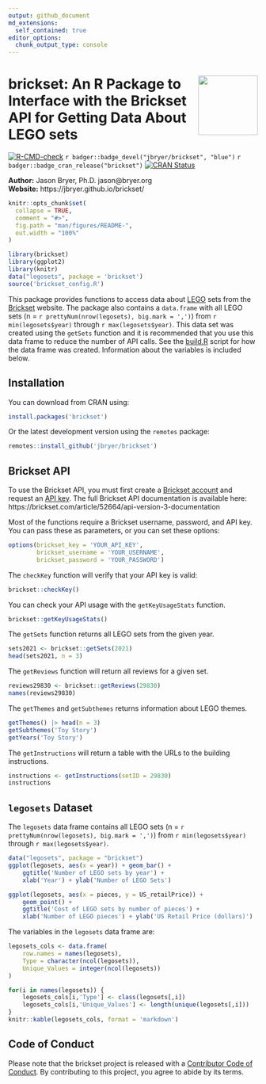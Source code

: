 ```yaml
---
output: github_document
md_extensions:
  self_contained: true
editor_options: 
  chunk_output_type: console
---
```


# <a href='https://github.com/jbryer/brickset'><img src='man/figures/brickset.png' align="right" width="120" /></a> brickset: An R Package to Interface with the Brickset API for Getting Data About LEGO sets

<!-- badges: start -->
[![R-CMD-check](https://github.com/jbryer/brickset/actions/workflows/R-CMD-check.yaml/badge.svg)](https://github.com/jbryer/brickset/actions/workflows/R-CMD-check.yaml)
`r badger::badge_devel("jbryer/brickset", "blue")`
`r badger::badge_cran_release("brickset")`
[![CRAN Status](https://badges.cranchecks.info/flavor/release/brickset.svg)](https://cran.r-project.org/web/checks/check_results_brickset.html)
<!-- badges: end -->

**Author:** Jason Bryer, Ph.D. jason@bryer.org  
**Website:** https://jbryer.github.io/brickset/

```r
knitr::opts_chunk$set(
  collapse = TRUE,
  comment = "#>",
  fig.path = "man/figures/README-",
  out.width = "100%"
)

library(brickset)
library(ggplot2)
library(knitr)
data("legosets", package = 'brickset')
source('brickset_config.R')
```

This package provides functions to access data about [LEGO](https://www.lego.com/) sets from the [Brickset](https://brickset.com/) website. The package also contains a `data.frame` with all LEGO sets (n = `r prettyNum(nrow(legosets), big.mark = ',')`) from `r min(legosets$year)` through `r max(legosets$year)`. This data set was created using the `getSets` function and it is recommended that you use this data frame to reduce the number of API calls. See the [build.R](https://github.com/jbryer/PSAboot/blob/master/build.R) script for how the data frame was created. Information about the variables is included below.

## Installation

You can download from CRAN using:

```r
install.packages('brickset')
```

Or the latest development version using the `remotes` package:

```r
remotes::install_github('jbryer/brickset')
```

## Brickset API

To use the Brickset API, you must first create a [Brickset account](https://brickset.com/signup) and request an [API key](https://brickset.com/tools/webservices/requestkey). The full Brickset API documentation is available here: https://brickset.com/article/52664/api-version-3-documentation

Most of the functions require a Brickset username, password, and API key. You can pass these as parameters, or you can set these options:

```r
options(brickset_key = 'YOUR_API_KEY',
		brickset_username = 'YOUR_USERNAME',
		brickset_password = 'YOUR_PASSWORD')
```

The `checkKey` function will verify that your API key is valid:

```r
brickset::checkKey()
```

You can check your API usage with the `getKeyUsageStats` function.

```r
brickset::getKeyUsageStats()
```

The `getSets` function returns all LEGO sets from the given year.

```r
sets2021 <- brickset::getSets(2021)
head(sets2021, n = 3)
```

The `getReviews` function will return all reviews for a given set.

```r
reviews29830 <- brickset::getReviews(29830)
names(reviews29830)
```

The `getThemes` and `getSubthemes` returns information about LEGO themes.

```r
getThemes() |> head(n = 3)
getSubthemes('Toy Story')
getYears('Toy Story')
```

The `getInstructions` will return a table with the URLs to the building instructions.

```r
instructions <- getInstructions(setID = 29830)
instructions
```

## `legosets` Dataset

The `legosets` data frame contains all LEGO sets (n = `r prettyNum(nrow(legosets), big.mark = ',')`) from `r min(legosets$year)` through `r max(legosets$year)`.

```r
data("legosets", package = "brickset")
ggplot(legosets, aes(x = year)) + geom_bar() +
	ggtitle('Number of LEGO sets by year') +
	xlab('Year') + ylab('Number of LEGO Sets')
```

```r
ggplot(legosets, aes(x = pieces, y = US_retailPrice)) + 
	geom_point() +
	ggtitle('Cost of LEGO sets by number of pieces') +
	xlab('Number of LEGO pieces') + ylab('US Retail Price (dollars)')
```


The variables in the `legosets` data frame are:

```r
legosets_cols <- data.frame(
	row.names = names(legosets),
	Type = character(ncol(legosets)),
	Unique_Values = integer(ncol(legosets))
)

for(i in names(legosets)) {
	legosets_cols[i,'Type'] <- class(legosets[,i])
	legosets_cols[i,'Unique_Values'] <- length(unique(legosets[,i]))
}
knitr::kable(legosets_cols, format = 'markdown')
```

## Code of Conduct

Please note that the brickset project is released with a [Contributor Code of Conduct](https://jbryer.github.io/brickset/CODE_OF_CONDUCT.html). By contributing to this project, you agree to abide by its terms.
